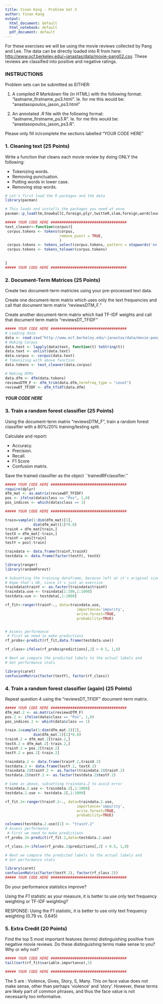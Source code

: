 ```yaml
---
title: Yinan Kang - Problem Set 3
author: Yinan Kang
output:
  html_document: default
  html_notebook: default
  pdf_document: default
---
```



For these exercises we will be using the movie reviews collected by Pang and Lee. The data can be directly loaded into R from here:
[http://www.ocf.berkeley.edu/~janastas/data/movie-pang02.csv](Movie Reviews). These reviews are classified into positive and negative ratings.

### INSTRUCTIONS

Problem sets can be submitted as EITHER:

1. A compiled *R Markdown* file (in HTML) with the following format: "lastname_firstname_ps3.html". Ie. for me this would be: "anastasopoulos_jason_ps3.html"

2. An annotated *.R* file with the following format: "lastname_firstname_ps3.R". Ie. for me this would be: "anastasopoulos_jason_ps3.R". 

Please only fill in/complete the sections labelled "YOUR CODE HERE"
  
### 1. Cleaning text (25 Points)

Write a function that cleans each movie review by doing ONLY the following:

- Tokenizing words.
- Removing punctuation.
- Putting words in lower case.
- Removing stop words.

```r
# Let's first load the R packages and the data
library(pacman)

# This loads and installs the packages you need at once
pacman::p_load(tm,SnowballC,foreign,plyr,twitteR,slam,foreign,wordcloud,LiblineaR,e1071,caret,quanteda)

##### YOUR CODE HERE ###################################
text_cleaner<-function(corpus){
 corpus.tokens <- tokens(corpus, 
                         remove_punct = TRUE,
                         )
 corpus.tokens <- tokens_select(corpus.tokens, pattern = stopwords('en'), selection = 'remove')
 corpus.tokens <- tokens_tolower(corpus.tokens)
 
   
}
##### YOUR CODE HERE ###################################
```


### 2. Document-Term Matrices (25 Points)
Create two document-term matricies using your pre-processed text data. 

Create one document-term matrix which uses only the text frequencies and call that document term matrix "reviewsDTM_F."

Create another document-term matrix which had TF-IDF weights and call that document term matrix "reviewsDT_TFIDF"

```r
##### YOUR CODE HERE ###################################
# Loading data
data <- read.csv("http://www.ocf.berkeley.edu/~janastas/data/movie-pang02.csv")
# Making Corpus
data.text <- lapply(data$text, function(t) toString(t))
data.text <- unlist(data.text)
data.corpus <- corpus(data.text)
# Tokenizing with above function
data.tokens <- text_cleaner(data.corpus)

```
```r
# Making DFMs
data.dfm <- dfm(data.tokens)
reviewsDTM_F <- dfm_trim(data.dfm,termfreq_type = "count")
reviewDT_TFIDF <- dfm_tfidf(data.dfm)
```

##### YOUR CODE HERE ###################################


### 3. Train a random forest classifier (25 Points)

Using the document-term matrix "reviewsDTM_F", train a random forest classifier with a 80\%/20\% training/testing split. 

Calculate and report:

- Accuracy.
- Precision.
- Recall.
- F1 Score
- Confusion matrix.

Save the trained classifier as the object ``trainedRFclassifier.''

```r
##### YOUR CODE HERE ###################################
require(dplyr)
dfm_mat <- as.matrix(reviewDT_TFIDF)
pos <- ifelse(data$class == "Pos", 1,0)
pos_indices <- which(data$class == 1)

##### YOUR CODE HERE ###################################
```
```r
train=sample(1:dim(dfm_mat)[1],
             dim(dfm_mat)[1]*0.8)
trainX = dfm_mat[train,]
testX = dfm_mat[-train,]
trainY = pos[train]
testY = pos[-train]

traindata <- data.frame(trainY,trainX)
testdata <- data.frame(factor(testY), testX)
```

```r
library(ranger)
library(randomForest)

# Subsetting the training dataframe, because left at it's original size, my computer gave me (what I believe were) RAM-related errors. 
# Hope that's OK, since it's just an exercise
traindata$trainY <- as.factor(traindata$trainY)
traindata.use <- traindata[1:100,1:1000]
testdata.use <- testdata[,1:1000]

rf_fit<-ranger(trainY~., data=traindata.use, 
                                 importance='impurity',
                                 write.forest=TRUE,
                                 probability=TRUE)


# Assess performance
 # First we need to make predictions
rf_probs<-predict(rf_fit,data.frame(testdata.use))

rf_class<-ifelse(rf_probs$predictions[,2] > 0.5, 1,0)

# Next we compare the predicted labels to the actual labels and 
# Get performance stats

library(caret)
confusionMatrix(factor(testY), factor(rf_class))

```

### 4. Train a random forest classifier (again) (25 Points)

Repeat question 4 using the "reviewsDT_TFIDF" document-term matrix.

```r
##### YOUR CODE HERE ###################################
dfm_mat.2 <- as.matrix(reviewsDTM_F)
pos.2 <- ifelse(data$class == "Pos", 1,0)
pos_indices.2 <- which(data$class == 1)

train.2=sample(1:dim(dfm_mat.2)[1],
             dim(dfm_mat.2)[1]*0.8)
trainX.2 = dfm_mat.2[train.2,]
testX.2 = dfm_mat.2[-train.2,]
trainY.2 = pos.2[train.2]
testY.2 = pos.2[-train.2]

traindata.2 <- data.frame(trainY.2,trainX.2)
testdata.2 <- data.frame(testY.2, testX.2)
traindata.2$trainY.2 <- as.factor(traindata.2$trainY.2)
testdata.2$testY.2 <- as.factor(testdata.2$testY.2)

# Same as above, subsetting traindata.2 to avoid error
traindata.2.use <- traindata.2[,1:1000]
testdata.2.use <- testdata.2[,1:1000]

rf_fit.2<-ranger(trainY.2~., data=traindata.2.use, 
                                 importance='impurity',
                                 write.forest=TRUE,
                                 probability=TRUE)

colnames(testdata.2.use)[1] <- "trainY.2"
# Assess performance
 # First we need to make predictions
rf_probs.2<-predict(rf_fit.2,data=testdata.2.use)

rf_class.2<-ifelse(rf_probs.2$predictions[,2] > 0.5, 1,0)

# Next we compare the predicted labels to the actual labels and 
# Get performance stats

library(caret)
confusionMatrix(factor(testY.2), factor(rf_class.2))
##### YOUR CODE HERE ###################################
```


Do your performance statistics improve? 

Using the *F1* statistic as your measure, it is better to use only text frequency weighting or TF-IDF weighting?

RESPONSE: Using the F1 statistic, it is better to use only text frequency weighting (0.79 vs. 0.645)

### 5. Extra Credit (20 Points)


Find the top 5 most important features (terms) distinguishing positive from negative movie reviews. Do these distinguishing terms make sense to you? Why or why not?

```r
##### YOUR CODE HERE ###################################
tail(sort(rf_fit$variable.importance),5)

##### YOUR CODE HERE ###################################
```

The 5 are : Violence, Gives, Story, S, Many. This on face value does not make sense, other than perhaps 'violence' and 'story'. However, these terms are likely part of common phrases, and thus the face value is not necessarily too imformative. 














